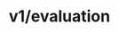 ---
title: 'v1/evaluation'
openapi: 'GET /v1/evaluation'
description: "This endpoint allows B2B clients to retrieve all the evaluation report or for a specific set of handwritten notes. Clients can provide parameters such as student name, class, subject, and date of evaluation to filter the results."
---